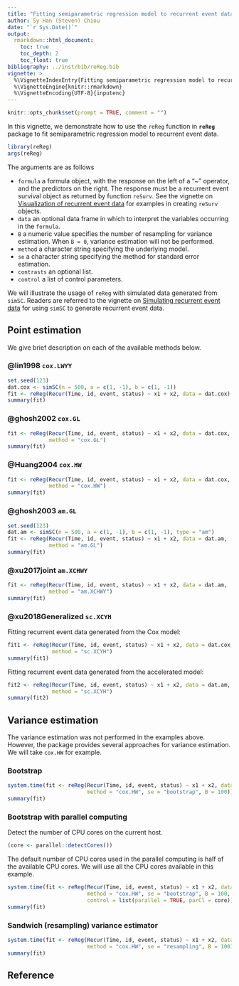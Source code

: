 ```yaml
---
title: "Fitting semiparametric regression model to recurrent event data"
author: Sy Han (Steven) Chiou
date: "`r Sys.Date()`"
output:
  rmarkdown::html_document:
    toc: true
    toc_depth: 2
    toc_float: true
bibliography: ../inst/bib/reReg.bib
vignette: >
  %\VignetteIndexEntry{Fitting semiparametric regression model to recurrent event data}
  %\VignetteEngine{knitr::rmarkdown}
  %\VignetteEncoding{UTF-8}{inputenc}
---
```


```r
knitr::opts_chunk$set(prompt = TRUE, comment = "")
```	

In this vignette, we demonstrate how to use the `reReg` function in __`reReg`__ package
to fit semiparametric regression model to recurrent event data.

```r
library(reReg)
args(reReg)
```
The arguments are as follows


* `formula` a formula object, with the response on the left of a "~" operator, and the predictors on the right. The response must be a recurrent event survival object as returned by function `reSurv`. See the vignette on [Visualization of recurrent event data](https://www.sychiou.com/reReg/articles/reReg-plots.html) for examples in creating `reSurv` objects.
* `data` an optional data frame in which to interpret the variables occurring in the `formula`.
* `B` a numeric value specifies the number of resampling for variance estimation. When `B = 0`, variance estimation will not be performed.
* `method` a character string specifying the underlying model.
* `se` a character string specifying the method for standard error estimation. 
* `contrasts` an optional list.
* `control` a list of control parameters.

We will illustrate the usage of `reReg` with simulated data generated from `simSC`. 
Readers are referred to the vignette on [Simulating recurrent event data](https://www.sychiou.com/reReg/articles/reReg-sims.html)
for using `simSC` to generate recurrent event data.

## Point estimation
We give brief description on each of the available methods below.

### @lin1998 `cox.LWYY` 

```r
set.seed(123)
dat.cox <- simSC(n = 500, a = c(1, -1), b = c(1, -1))
fit <- reReg(Recur(Time, id, event, status) ~ x1 + x2, data = dat.cox)
summary(fit)
```
### @ghosh2002 `cox.GL` 

```r
fit <- reReg(Recur(Time, id, event, status) ~ x1 + x2, data = dat.cox, 
             method = "cox.GL")
summary(fit)
```

### @Huang2004 `cox.HW` 
```r
fit <- reReg(Recur(Time, id, event, status) ~ x1 + x2, data = dat.cox, 
             method = "cox.HW")
summary(fit)
```

### @ghosh2003 `am.GL` 
```r
set.seed(123)
dat.am <- simSC(n = 500, a = c(1, -1), b = c(1, -1), type = "am")
fit <- reReg(Recur(Time, id, event, status) ~ x1 + x2, data = dat.am, 
             method = "am.GL")
summary(fit)
```

### @xu2017joint `am.XCHWY` 
```r
fit <- reReg(Recur(Time, id, event, status) ~ x1 + x2, data = dat.am, 
             method = "am.XCHWY")
summary(fit)
```

### @xu2018Generalized `sc.XCYH` 
Fitting recurrent event data generated from the Cox model:
```r
fit1 <- reReg(Recur(Time, id, event, status) ~ x1 + x2, data = dat.cox, 
              method = "sc.XCYH")
summary(fit1)
```
Fitting recurrent event data generated from the accelerated model:
```r
fit2 <- reReg(Recur(Time, id, event, status) ~ x1 + x2, data = dat.am, 
              method = "sc.XCYH")
summary(fit2)
```

## Variance estimation
The variance estimation was not performed in the examples above.
However, the package provides several approaches for variance estimation.
We will take `cox.HW` for example.

### Bootstrap
```r
system.time(fit <- reReg(Recur(Time, id, event, status) ~ x1 + x2, data = dat.cox, 
                         method = "cox.HW", se = "bootstrap", B = 100))
summary(fit)
```

### Bootstrap with parallel computing
Detect the number of CPU cores on the current host.
```r
(core <- parallel::detectCores())
```
The default number of CPU cores used in the parallel computing is half of the available CPU cores.
We will use all the CPU cores available in this example.
```r
system.time(fit <- reReg(Recur(Time, id, event, status) ~ x1 + x2, data = dat.cox, 
                         method = "cox.HW", se = "bootstrap", B = 100,
                         control = list(parallel = TRUE, parCl = core)))
summary(fit)
```

### Sandwich (resampling) variance estimator

```r
system.time(fit <- reReg(Recur(Time, id, event, status) ~ x1 + x2, data = dat.cox, 
                         method = "cox.HW", se = "resampling", B = 100))
summary(fit)
```

## Reference